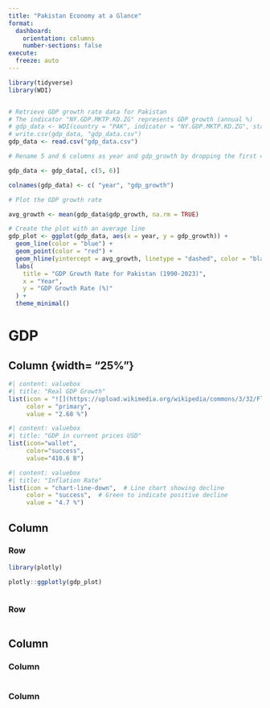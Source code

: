 ---
title: "Pakistan Economy at a Glance"
format: 
  dashboard:
    orientation: columns
    number-sections: false
execute:
  freeze: auto
---

```{r}

library(tidyverse)
library(WDI)


# Retrieve GDP growth rate data for Pakistan
# The indicator "NY.GDP.MKTP.KD.ZG" represents GDP growth (annual %)
# gdp_data <- WDI(country = "PAK", indicator = "NY.GDP.MKTP.KD.ZG", start = 1990, end = 2024)
# write.csv(gdp_data, "gdp_data.csv")
gdp_data <- read.csv("gdp_data.csv")

# Rename 5 and 6 columns as year and gdp_growth by dropping the first 4 columns

gdp_data <- gdp_data[, c(5, 6)]

colnames(gdp_data) <- c( "year", "gdp_growth")

# Plot the GDP growth rate

avg_growth <- mean(gdp_data$gdp_growth, na.rm = TRUE)

# Create the plot with an average line
gdp_plot <- ggplot(gdp_data, aes(x = year, y = gdp_growth)) +
  geom_line(color = "blue") +
  geom_point(color = "red") +
  geom_hline(yintercept = avg_growth, linetype = "dashed", color = "black") +
  labs(
    title = "GDP Growth Rate for Pakistan (1990-2023)",
    x = "Year",
    y = "GDP Growth Rate (%)"
  ) +
  theme_minimal()

```

# GDP

## Column {width= "25%"}

```{r}
#| content: valuebox
#| title: "Real GDP Growth"
list(icon = "![](https://upload.wikimedia.org/wikipedia/commons/3/32/Flag_of_Pakistan.svg)", 
     color = "primary",
     value = "2.68 %")

```

```{r}
#| content: valuebox
#| title: "GDP in current prices USD"
list(icon="wallet",
     color="success",
     value="410.6 B")
```

```{r}
#| content: valuebox
#| title: "Inflation Rate"
list(icon = "chart-line-down",  # Line chart showing decline
     color = "success",  # Green to indicate positive decline
     value = "4.7 %")

```

## Column

### Row {.tabset}

::: {.card title="Change in GDP"}

```{r}

library(plotly)

plotly::ggplotly(gdp_plot)


```

:::

::: {.card title="Change in Population Size"}

```{r}

```

:::


### Row

::: {.card title="Change in Life Expectancy vs GDP per Capital By Country"}

```{r}


```

:::

## Column

### Column {.tabset}

```{r}
```

### Column

```{r}

```

